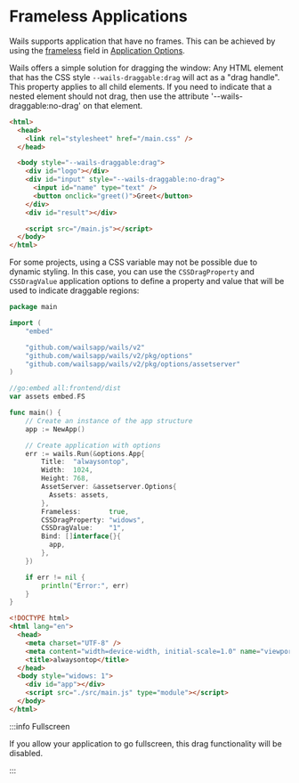 # Frameless Applications

Wails supports application that have no frames. This can be achieved by using
the [frameless](../reference/options.mdx#frameless) field in
[Application Options](../reference/options.mdx#application-options).

Wails offers a simple solution for dragging the window: Any HTML element that
has the CSS style `--wails-draggable:drag` will act as a "drag handle". This
property applies to all child elements. If you need to indicate that a nested
element should not drag, then use the attribute '--wails-draggable:no-drag' on
that element.

```html
<html>
  <head>
    <link rel="stylesheet" href="/main.css" />
  </head>

  <body style="--wails-draggable:drag">
    <div id="logo"></div>
    <div id="input" style="--wails-draggable:no-drag">
      <input id="name" type="text" />
      <button onclick="greet()">Greet</button>
    </div>
    <div id="result"></div>

    <script src="/main.js"></script>
  </body>
</html>
```

For some projects, using a CSS variable may not be possible due to dynamic
styling. In this case, you can use the `CSSDragProperty` and `CSSDragValue`
application options to define a property and value that will be used to indicate
draggable regions:

```go title=main.go
package main

import (
    "embed"

    "github.com/wailsapp/wails/v2"
    "github.com/wailsapp/wails/v2/pkg/options"
    "github.com/wailsapp/wails/v2/pkg/options/assetserver"
)

//go:embed all:frontend/dist
var assets embed.FS

func main() {
    // Create an instance of the app structure
    app := NewApp()

    // Create application with options
    err := wails.Run(&options.App{
        Title:  "alwaysontop",
        Width:  1024,
        Height: 768,
        AssetServer: &assetserver.Options{
          Assets: assets,
        },
        Frameless:       true,
        CSSDragProperty: "widows",
        CSSDragValue:    "1",
        Bind: []interface{}{
          app,
        },
    })

    if err != nil {
        println("Error:", err)
    }
}
```

```html title=index.html
<!DOCTYPE html>
<html lang="en">
  <head>
    <meta charset="UTF-8" />
    <meta content="width=device-width, initial-scale=1.0" name="viewport" />
    <title>alwaysontop</title>
  </head>
  <body style="widows: 1">
    <div id="app"></div>
    <script src="./src/main.js" type="module"></script>
  </body>
</html>
```

:::info Fullscreen

If you allow your application to go fullscreen, this drag functionality will be
disabled.

:::
